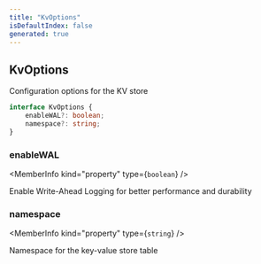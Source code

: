 ```yaml
---
title: "KvOptions"
isDefaultIndex: false
generated: true
---
```



<!-- This file was generated from the CommandKit source. Do not modify. Instead, re-run the "docgen" script -->


## KvOptions

<GenerationInfo sourceFile="packages/commandkit/src/kv/kv.ts" sourceLine="10" packageName="commandkit" />

Configuration options for the KV store

```ts title="Signature"
interface KvOptions {
    enableWAL?: boolean;
    namespace?: string;
}
```

<div className="members-wrapper">

### enableWAL

<MemberInfo kind="property" type={`boolean`}   />

Enable Write-Ahead Logging for better performance and durability
### namespace

<MemberInfo kind="property" type={`string`}   />

Namespace for the key-value store table


</div>
